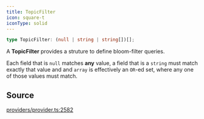 ```yaml
---
title: TopicFilter
icon: square-t
iconType: solid
---
```


```ts
type TopicFilter: (null | string | string[])[];
```

A **TopicFilter** provides a struture to define bloom-filter queries.

Each field that is `null` matches **any** value, a field that is a `string` must match exactly that value and and
`array` is effectively an `OR`-ed set, where any one of those values must match.

## Source

[providers/provider.ts:2582](https://github.com/dominant-strategies/quais.js/blob/b933caa87ef69ba5037d92b4910f17bf5321524f/src/providers/provider.ts#L2582)

